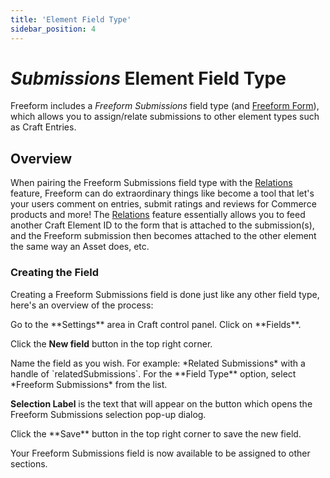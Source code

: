 ```yaml
---
title: 'Element Field Type'
sidebar_position: 4
---
```






# _Submissions_ Element Field Type<BadgeGroup><Badge type="lite" text="Lite" /><Badge type="pro" text="Pro" /></BadgeGroup>

Freeform includes a _Freeform Submissions_ field type (and [Freeform Form](../forms/fieldtype/)), which allows you to assign/relate submissions to other element types such as Craft Entries.

<Photo img={FieldtypeSubmissionsVideo} alt="Freeform Submissions Fieldtype" />

## Overview

When pairing the Freeform Submissions field type with the [Relations](./relations/) feature, Freeform can do extraordinary things like become a tool that let's your users comment on entries, submit ratings and reviews for Commerce products and more! The [Relations](./relations/) feature essentially allows you to feed another Craft Element ID to the form that is attached to the submission(s), and the Freeform submission then becomes attached to the other element the same way an Asset does, etc.

<Player
  url={FieldtypeSubmissionsVideo}
  muted
  loop
  playing
  width="100%"
  height="100%"
/>

### Creating the Field

Creating a Freeform Submissions field is done just like any other field type, here's an overview of the process:

<VerticalStepWrapper>
<StepMarkdown>
Go to the **Settings** area in Craft control panel. Click on **Fields**.

Click the **New field** button in the top right corner.

</StepMarkdown>
<StepMarkdown>
Name the field as you wish. For example: *Related Submissions* with a handle of `relatedSubmissions`.

</StepMarkdown>
<StepMarkdown>
For the **Field Type** option, select *Freeform Submissions* from the list.

**Selection Label** is the text that will appear on the button which opens the Freeform Submissions selection pop-up dialog.

</StepMarkdown>
<StepMarkdown>
Click the **Save** button in the top right corner to save the new field.

</StepMarkdown>
</VerticalStepWrapper>

Your Freeform Submissions field is now available to be assigned to other sections.

